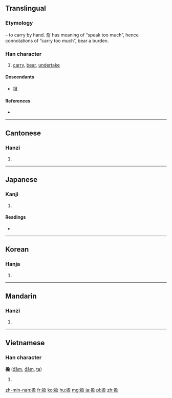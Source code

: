 {{also|担}}
==Translingual==
{{zh-forms|s=担}}

===Etymology===
{{Han compound|手|alt1=扌|t1=hand|詹|ls=psc|c1=s|c2=p}} – to carry by hand. 詹 has meaning of “speak too much”, hence connotations of “carry too much”, bear a burden.

===Han character===
{{Han char|rn=64|rad=手|as=13|sn=16|four=5706<sub>1</sub>|canj=手弓金口 (QNCR)|ids=⿰[[扌]][[詹]]}}

# [[carry]], [[bear]], [[undertake]]

====Descendants====
* [[担]]

====References====
* {{Han ref|kx=0459.010|dkj=12828|dj=0807.230|hdz=31971.030|uh=64D4|ud=25812|bh=BEE1|bd=48865}}

----

==Cantonese==

===Hanzi===
{{yue-hanzi|jyut=daam1|y=daam1|sim=担}}

# {{defn|lang=yue|sort=手13}}

----

==Japanese==

===Kanji===
{{ja-kanji|grade=|rs=手13}}

# {{defn|lang=ja|sort=手13}}

====Readings====
* {{ja-readings|on=[[たん]] (tan), [[けつ]] (ketsu), [[せん]] (sen)|kun=[[になう]] (ninau), [[かつぐ]] (katsugu), [[おう]] (ou)}}

----

==Korean==

===Hanja===
{{ko-hanja|hangeul=담|eumhun=|rv=dam|mr=tam|y=tam}}

# {{defn|lang=ko|sort=手13}}

----

==Mandarin==

===Hanzi===
{{cmn-hanzi|sim=担|pin=[[dān]] ([[dan1]])|wg=tan<sup>1</sup>}}

# {{defn|lang=cmn|sort=手13}}

----

==Vietnamese==

===Han character===
'''擔''' ([[đảm]], [[đâm]], [[tạ]])

# {{defn|lang=vi}}

[[zh-min-nan:擔]]
[[fr:擔]]
[[ko:擔]]
[[hu:擔]]
[[mg:擔]]
[[ja:擔]]
[[pl:擔]]
[[zh:擔]]